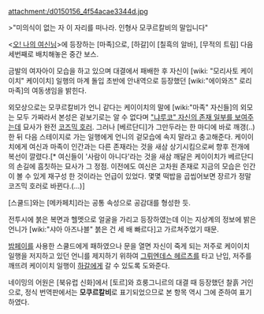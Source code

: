 attachment:/d0150156_4f54acae3344d.jpg

>"미의식이 없는 자 이 자리를 떠나라. 인형사 모쿠르칼비의 말입니다"
　

<[[오! 나의 여신님]]>에 등장하는 [마족]으로, [하갈]이 [칠흑의 알바], [무적의 트림] 다음 세번째로 배치해놓은 중간 보스.

금발의 여자아이 모습을 하고 있으며 대결에서 패배한 후 자신이 [wiki: "모리사토 케이이치" 케이이치] 일행의 마계 돌입 초반에 안내역으로 등장했던 [wiki:"에이와즈" 로리 마족]의 여동생임을 밝힌다.

외모상으로는 모쿠르칼비가 언니 같다는 케이이치의 말에 [wiki:"마족" 자신들]의 외모는 모두 가짜라서 본성은 겉보기로는 알 수 없다며 [["냐루코" 자신의 존재 일부를 보여주는데]] 묘사가 완전 [[코즈믹 호러]]. 그러나 [베르단디]가 그만두라는 한 마디에 바로 깨갱(..)한 뒤 다음 스테이지로 가는 일행에게 언니의 겉모습에 속지 말라고 충고해준다. 케이이치에게 여신과 마족이 인간과는 다른 존재라는 것을 새삼 상기시킴으로써 향후 전개에 복선이 깔렸다.[* 여신들이 '사람이 아니다'라는 것을 새삼 깨달은 케이이치가 베르단디의 손길에 흠칫하는 묘사가 그 정점. 이전에도 여신은 고차원 존재로 지금의 모습은 인간이 볼 수 있게 재구성 한 것이라는 언급이 있었다. 몇몇 떡밥을 곱씹어보면 장르가 정말 코즈믹 호러로 바뀐다.(...)]

[스쿨드]와는 [메카페치]라는 공통 속성으로 공감대를 형성한 듯.

전투시에 붉은 복면과 헬멧으로 얼굴을 가리고 등장하였는데 이는 지상계의 정보에 밝은 언니가 [wiki:"샤아 아즈나블" 붉은 건 세 배 빠르다]고 가르쳐주었기 때문.

[[밤페이]]를 사용한 스쿨드에게 패하였으나 문을 열면 자신이 죽게 되는 저주로 케이이치 일행을 저지하고 있던 언니를 제지하기 위하여 [[그뤼엔데스 헤르츠]]를 타고 난입, 저주를 깨뜨려 케이이치 일행이 [[하갈]]에게 갈 수 있도록 도와준다.

네이밍의 어원은 [북유럽 신화]에서 [토르]와 흐룽그니르의 대결 때 등장했던 찰흙 거인으로, 정식 번역판에서는 '''모쿠르칼비'''로 표기되었으므로 본 항목 역시 그에 준하여 표기하였다.

